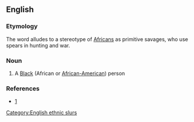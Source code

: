 ==English==

===Etymology===
{{compound|spear|chucker}} The word alludes to a stereotype of [[Africans]] as primitive savages, who use spears in hunting and war.

===Noun===
{{en-noun}}

# {{British|US|offensive|slang}} A [[Black]] (African or [[African-American]]) person

===References===
*[http://books.google.com/books?id=UiZQH5gHuggC&pg=PA29&lpg=PA29&dq=spearchucker+definition&source=web&ots=pHhdfNcBTm&sig=hAsLTNrXwFaJ6mVYV8I3_Uj9YnI#v=onepage&q=spearchucker&f=false]

[[Category:English ethnic slurs]]